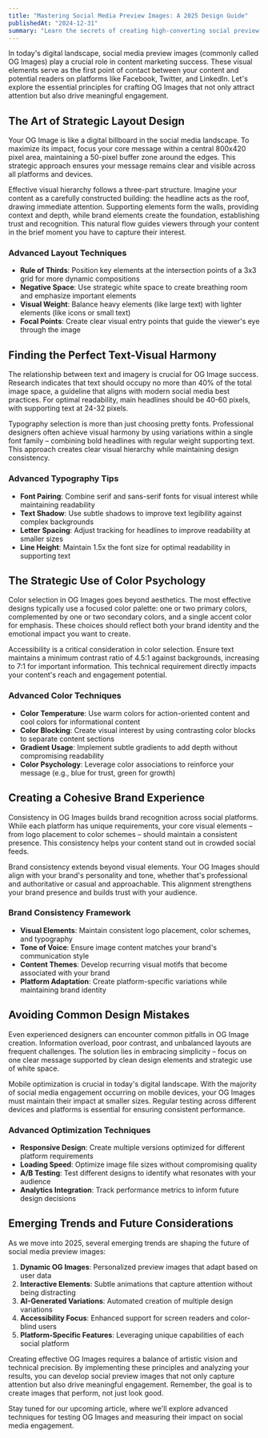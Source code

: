```yaml
---
title: "Mastering Social Media Preview Images: A 2025 Design Guide"
publishedAt: "2024-12-31"
summary: "Learn the secrets of creating high-converting social preview images. Discover expert-approved design strategies for layout, color theory, and typography, with templates that can double your engagement rates."
---
```


In today's digital landscape, social media preview images (commonly called OG Images) play a crucial role in content marketing success. These visual elements serve as the first point of contact between your content and potential readers on platforms like Facebook, Twitter, and LinkedIn. Let's explore the essential principles for crafting OG Images that not only attract attention but also drive meaningful engagement.

## The Art of Strategic Layout Design

Your OG Image is like a digital billboard in the social media landscape. To maximize its impact, focus your core message within a central 800x420 pixel area, maintaining a 50-pixel buffer zone around the edges. This strategic approach ensures your message remains clear and visible across all platforms and devices.

Effective visual hierarchy follows a three-part structure. Imagine your content as a carefully constructed building: the headline acts as the roof, drawing immediate attention. Supporting elements form the walls, providing context and depth, while brand elements create the foundation, establishing trust and recognition. This natural flow guides viewers through your content in the brief moment you have to capture their interest.

### Advanced Layout Techniques

- **Rule of Thirds**: Position key elements at the intersection points of a 3x3 grid for more dynamic compositions
- **Negative Space**: Use strategic white space to create breathing room and emphasize important elements
- **Visual Weight**: Balance heavy elements (like large text) with lighter elements (like icons or small text)
- **Focal Points**: Create clear visual entry points that guide the viewer's eye through the image

## Finding the Perfect Text-Visual Harmony

The relationship between text and imagery is crucial for OG Image success. Research indicates that text should occupy no more than 40% of the total image space, a guideline that aligns with modern social media best practices. For optimal readability, main headlines should be 40-60 pixels, with supporting text at 24-32 pixels.

Typography selection is more than just choosing pretty fonts. Professional designers often achieve visual harmony by using variations within a single font family – combining bold headlines with regular weight supporting text. This approach creates clear visual hierarchy while maintaining design consistency.

### Advanced Typography Tips

- **Font Pairing**: Combine serif and sans-serif fonts for visual interest while maintaining readability
- **Text Shadow**: Use subtle shadows to improve text legibility against complex backgrounds
- **Letter Spacing**: Adjust tracking for headlines to improve readability at smaller sizes
- **Line Height**: Maintain 1.5x the font size for optimal readability in supporting text

## The Strategic Use of Color Psychology

Color selection in OG Images goes beyond aesthetics. The most effective designs typically use a focused color palette: one or two primary colors, complemented by one or two secondary colors, and a single accent color for emphasis. These choices should reflect both your brand identity and the emotional impact you want to create.

Accessibility is a critical consideration in color selection. Ensure text maintains a minimum contrast ratio of 4.5:1 against backgrounds, increasing to 7:1 for important information. This technical requirement directly impacts your content's reach and engagement potential.

### Advanced Color Techniques

- **Color Temperature**: Use warm colors for action-oriented content and cool colors for informational content
- **Color Blocking**: Create visual interest by using contrasting color blocks to separate content sections
- **Gradient Usage**: Implement subtle gradients to add depth without compromising readability
- **Color Psychology**: Leverage color associations to reinforce your message (e.g., blue for trust, green for growth)

## Creating a Cohesive Brand Experience

Consistency in OG Images builds brand recognition across social platforms. While each platform has unique requirements, your core visual elements – from logo placement to color schemes – should maintain a consistent presence. This consistency helps your content stand out in crowded social feeds.

Brand consistency extends beyond visual elements. Your OG Images should align with your brand's personality and tone, whether that's professional and authoritative or casual and approachable. This alignment strengthens your brand presence and builds trust with your audience.

### Brand Consistency Framework

- **Visual Elements**: Maintain consistent logo placement, color schemes, and typography
- **Tone of Voice**: Ensure image content matches your brand's communication style
- **Content Themes**: Develop recurring visual motifs that become associated with your brand
- **Platform Adaptation**: Create platform-specific variations while maintaining brand identity

## Avoiding Common Design Mistakes

Even experienced designers can encounter common pitfalls in OG Image creation. Information overload, poor contrast, and unbalanced layouts are frequent challenges. The solution lies in embracing simplicity – focus on one clear message supported by clean design elements and strategic use of white space.

Mobile optimization is crucial in today's digital landscape. With the majority of social media engagement occurring on mobile devices, your OG Images must maintain their impact at smaller sizes. Regular testing across different devices and platforms is essential for ensuring consistent performance.

### Advanced Optimization Techniques

- **Responsive Design**: Create multiple versions optimized for different platform requirements
- **Loading Speed**: Optimize image file sizes without compromising quality
- **A/B Testing**: Test different designs to identify what resonates with your audience
- **Analytics Integration**: Track performance metrics to inform future design decisions

## Emerging Trends and Future Considerations

As we move into 2025, several emerging trends are shaping the future of social media preview images:

1. **Dynamic OG Images**: Personalized preview images that adapt based on user data
2. **Interactive Elements**: Subtle animations that capture attention without being distracting
3. **AI-Generated Variations**: Automated creation of multiple design variations
4. **Accessibility Focus**: Enhanced support for screen readers and color-blind users
5. **Platform-Specific Features**: Leveraging unique capabilities of each social platform

Creating effective OG Images requires a balance of artistic vision and technical precision. By implementing these principles and analyzing your results, you can develop social preview images that not only capture attention but also drive meaningful engagement. Remember, the goal is to create images that perform, not just look good.

Stay tuned for our upcoming article, where we'll explore advanced techniques for testing OG Images and measuring their impact on social media engagement.
